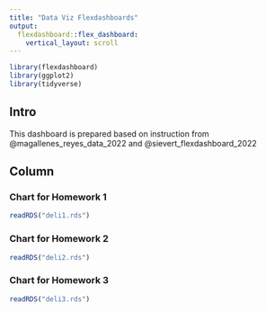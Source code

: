 ```yaml
---
title: "Data Viz Flexdashboards"
output: 
  flexdashboard::flex_dashboard:
    vertical_layout: scroll
---
```


```r
library(flexdashboard)
library(ggplot2)
library(tidyverse)
```



## Intro {.sidebar}

This dashboard is prepared based on instruction from @magallenes_reyes_data_2022 and @sievert_flexdashboard_2022

Column
------------------------------------------------------------

### Chart for Homework 1

```r
readRDS("deli1.rds")
```



### Chart for Homework 2

```r
readRDS("deli2.rds")
```

### Chart for Homework 3

```r
readRDS("deli3.rds")
```
